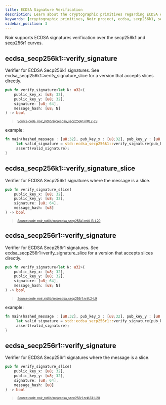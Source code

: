 ```yaml
---
title: ECDSA Signature Verification
description: Learn about the cryptographic primitives regarding ECDSA over the secp256k1 and secp256r1 curves
keywords: [cryptographic primitives, Noir project, ecdsa, secp256k1, secp256r1, signatures]
sidebar_position: 3
---
```



Noir supports ECDSA signatures verification over the secp256k1 and secp256r1 curves.

## ecdsa_secp256k1::verify_signature

Verifier for ECDSA Secp256k1 signatures.
See ecdsa_secp256k1::verify_signature_slice for a version that accepts slices directly.

```rust title="ecdsa_secp256k1" showLineNumbers 
pub fn verify_signature<let N: u32>(
    public_key_x: [u8; 32],
    public_key_y: [u8; 32],
    signature: [u8; 64],
    message_hash: [u8; N]
) -> bool
```
> <sup><sub><a href="https://github.com/noir-lang/noir/blob/master/noir_stdlib/src/ecdsa_secp256k1.nr#L2-L9" target="_blank" rel="noopener noreferrer">Source code: noir_stdlib/src/ecdsa_secp256k1.nr#L2-L9</a></sub></sup>


example:

```rust
fn main(hashed_message : [u8;32], pub_key_x : [u8;32], pub_key_y : [u8;32], signature : [u8;64]) {
     let valid_signature = std::ecdsa_secp256k1::verify_signature(pub_key_x, pub_key_y, signature, hashed_message);
     assert(valid_signature);
}
```

<BlackBoxInfo to="../black_box_fns" />

## ecdsa_secp256k1::verify_signature_slice

Verifier for ECDSA Secp256k1 signatures where the message is a slice.

```rust title="ecdsa_secp256k1_slice" showLineNumbers 
pub fn verify_signature_slice(
    public_key_x: [u8; 32],
    public_key_y: [u8; 32],
    signature: [u8; 64],
    message_hash: [u8]
) -> bool
```
> <sup><sub><a href="https://github.com/noir-lang/noir/blob/master/noir_stdlib/src/ecdsa_secp256k1.nr#L13-L20" target="_blank" rel="noopener noreferrer">Source code: noir_stdlib/src/ecdsa_secp256k1.nr#L13-L20</a></sub></sup>


<BlackBoxInfo to="../black_box_fns"/>

## ecdsa_secp256r1::verify_signature

Verifier for ECDSA Secp256r1 signatures.
See ecdsa_secp256r1::verify_signature_slice for a version that accepts slices directly.

```rust title="ecdsa_secp256r1" showLineNumbers 
pub fn verify_signature<let N: u32>(
    public_key_x: [u8; 32],
    public_key_y: [u8; 32],
    signature: [u8; 64],
    message_hash: [u8; N]
) -> bool
```
> <sup><sub><a href="https://github.com/noir-lang/noir/blob/master/noir_stdlib/src/ecdsa_secp256r1.nr#L2-L9" target="_blank" rel="noopener noreferrer">Source code: noir_stdlib/src/ecdsa_secp256r1.nr#L2-L9</a></sub></sup>


example:

```rust
fn main(hashed_message : [u8;32], pub_key_x : [u8;32], pub_key_y : [u8;32], signature : [u8;64]) {
     let valid_signature = std::ecdsa_secp256r1::verify_signature(pub_key_x, pub_key_y, signature, hashed_message);
     assert(valid_signature);
}
```

<BlackBoxInfo to="../black_box_fns"/>

## ecdsa_secp256r1::verify_signature

Verifier for ECDSA Secp256r1 signatures where the message is a slice.

```rust title="ecdsa_secp256r1_slice" showLineNumbers 
pub fn verify_signature_slice(
    public_key_x: [u8; 32],
    public_key_y: [u8; 32],
    signature: [u8; 64],
    message_hash: [u8]
) -> bool
```
> <sup><sub><a href="https://github.com/noir-lang/noir/blob/master/noir_stdlib/src/ecdsa_secp256r1.nr#L13-L20" target="_blank" rel="noopener noreferrer">Source code: noir_stdlib/src/ecdsa_secp256r1.nr#L13-L20</a></sub></sup>


<BlackBoxInfo to="../black_box_fns"/>
